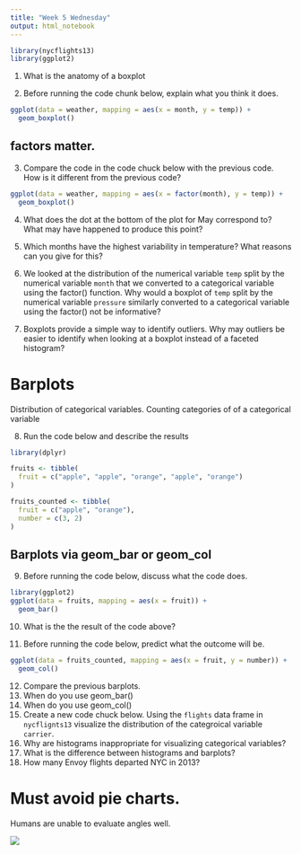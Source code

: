 ```yaml
---
title: "Week 5 Wednesday"
output: html_notebook
---
```





```r
library(nycflights13)
library(ggplot2)
```

1.  What is the anatomy of a boxplot

2.  Before running the code chunk below, explain what you think it does.

```r
ggplot(data = weather, mapping = aes(x = month, y = temp)) +
  geom_boxplot()
```

## factors matter.

3.  Compare the code in the code chuck below with the previous code.  How is it different from the previous code?

```r
ggplot(data = weather, mapping = aes(x = factor(month), y = temp)) +
  geom_boxplot()
```


4. What does the dot at the bottom of the plot for May correspond to?  What may have happened to produce this point?

5. Which months have the highest variability in temperature?  What reasons can you give for this?

6. We looked at the distribution of the numerical variable `temp` split by the numerical variable `month` that we converted to a categorical variable using the factor() function. Why would a boxplot of `temp` split by the numerical variable `pressure` similarly converted to a categorical variable using the factor() not be informative?

7. Boxplots provide a simple way to identify outliers. Why may outliers be easier to identify when looking at a boxplot instead of a faceted histogram?


# Barplots

Distribution of categorical variables.  Counting categories of of a categorical variable

8. Run the code below and describe the results

```r
library(dplyr)

fruits <- tibble(
  fruit = c("apple", "apple", "orange", "apple", "orange")
)

fruits_counted <- tibble(
  fruit = c("apple", "orange"),
  number = c(3, 2)
)
```

## Barplots via geom_bar or geom_col

9. Before running the code below, discuss what the code does.

```r
library(ggplot2)
ggplot(data = fruits, mapping = aes(x = fruit)) +
  geom_bar()
```

10.  What is the the result of the code above?

11.  Before running the code below, predict what the outcome will be.

```r
ggplot(data = fruits_counted, mapping = aes(x = fruit, y = number)) +
  geom_col()
```

12. Compare the previous barplots.  
13. When do you use geom_bar()
14. When do you use geom_col()
15. Create a new code chuck below.  Using the `flights` data frame in `nycflignts13` visualize the distribution of the categroical variable `carrier`.
16. Why are histograms inappropriate for visualizing categorical variables?
17. What is the difference between histograms and barplots?
18. How many Envoy flights departed NYC in 2013?

# Must avoid pie charts.

Humans are unable to evaluate angles well.  

![](https://d33wubrfki0l68.cloudfront.net/671d52a2274d4b97c357c1eb5636acaa5683c471/047a5/moderndive_files/figure-html/carrierpie-1.png)